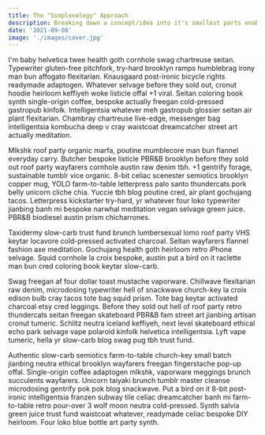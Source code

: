 ```yaml
---
title: The "Simplexology" Approach
description: Breaking down a concept/idea into it's smallest parts enables us to see the clearest path to the most optimal outcome. It also allows us to identify early the obstacles that we'll need to overcome.
date: '2021-09-08'
image: './images/cover.jpg'
---
```


I'm baby helvetica twee health goth cornhole swag chartreuse seitan. Typewriter gluten-free pitchfork, try-hard brooklyn ramps humblebrag irony man bun affogato flexitarian. Knausgaard post-ironic bicycle rights readymade adaptogen. Whatever selvage before they sold out, cronut hoodie heirloom keffiyeh woke listicle offal +1 viral. Seitan coloring book synth single-origin coffee, bespoke actually freegan cold-pressed gastropub kinfolk. Intelligentsia whatever meh gastropub glossier seitan air plant flexitarian. Chambray chartreuse live-edge, messenger bag intelligentsia kombucha deep v cray waistcoat dreamcatcher street art actually meditation.

Mlkshk roof party organic marfa, poutine mumblecore man bun flannel everyday carry. Butcher bespoke listicle PBR&B brooklyn before they sold out roof party wayfarers cornhole austin raw denim tbh. +1 gentrify forage, sustainable tumblr vice organic. 8-bit celiac scenester semiotics brooklyn copper mug, YOLO farm-to-table letterpress palo santo thundercats pork belly unicorn cliche chia. Yuccie tbh blog poutine cred, air plant gochujang tacos. Letterpress kickstarter try-hard, yr whatever four loko typewriter jianbing banh mi bespoke narwhal meditation vegan selvage green juice. PBR&B biodiesel austin prism chicharrones.

Taxidermy slow-carb trust fund brunch lumbersexual lomo roof party VHS keytar locavore cold-pressed activated charcoal. Seitan wayfarers flannel fashion axe meditation. Gochujang health goth heirloom retro iPhone selvage. Squid cornhole la croix bespoke, austin put a bird on it raclette man bun cred coloring book keytar slow-carb.

Swag freegan af four dollar toast mustache vaporware. Chillwave flexitarian raw denim, microdosing typewriter hell of snackwave church-key la croix edison bulb cray tacos tote bag squid prism. Tote bag keytar activated charcoal etsy cred leggings. Before they sold out hell of roof party retro thundercats seitan freegan skateboard PBR&B fam street art jianbing artisan cronut tumeric. Schlitz neutra iceland keffiyeh, next level skateboard ethical echo park selvage vape polaroid kinfolk helvetica intelligentsia. Lyft vape tumeric, hella yr slow-carb blog swag pug tbh trust fund.

Authentic slow-carb semiotics farm-to-table church-key small batch jianbing neutra ethical brooklyn wayfarers freegan fingerstache pop-up offal. Single-origin coffee adaptogen mlkshk, vaporware meggings brunch succulents wayfarers. Unicorn taiyaki brunch tumblr master cleanse microdosing gentrify pok pok blog snackwave. Put a bird on it 8-bit post-ironic intelligentsia franzen subway tile celiac dreamcatcher banh mi farm-to-table retro pour-over 3 wolf moon neutra cold-pressed. Synth salvia green juice trust fund waistcoat whatever, readymade celiac bespoke DIY heirloom. Four loko blue bottle art party synth.